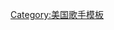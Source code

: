 {{Navbox musical artist
| name       = Kanye West
| title      = [[肯伊·威斯特]]
| state = {{{state|autocollapse}}}
| bodyclass  = hlist
| background = solo_singer

| above = 
* {{link-en|肯伊·威斯特專輯列表|Kanye West discography|專輯列表}}
* {{link-en|肯伊·威斯特製作列表|Kanye West production discography|製作列表}}
* [[肯伊·威斯特獲獎與提名列表|獲獎與提名]]

|group1 = 錄音室專輯
|list1 = 
* 《[[遠離校園]]》
* 《[[遲來的註冊]]》
* 《[[畢業特典]]》
* 《[[心碎節拍]]》
* 《[[我的奇特幻想]]》
* 《[[目视王座]]》
* 《[[伊穌基督]]》
* 《{{le|The Life of Pablo}}》
* 《{{le|自我 (肯伊·威斯特專輯)|Ye (album)|自我}}》
* 《{{le|王者伊穌|Jesus Is King}}》
* 《[[東妲]]》
* 《{{le|東妲2|Donda 2}}》

| group2 = 現場專輯
| list2  = 
* 《{{link-en|Late Orchestration|Late Orchestration}}》
* 《{{link-en|VH1 Storytellers|VH1 Storytellers (Kanye West album)|VH1 Storytellers}}》

| group3 = 合輯
| list3  =
* 《{{link-en|Cruel Summer|Cruel Summer (GOOD Music album)|Kanye West Presents GOOD Music: Cruel Summer}}》

| group4 = 混合專輯
| list4  = 
* 《{{link-en|Can't Tell Me Nothing|Can't Tell Me Nothing (mixtape)|Can't Tell Me Nothing}}》

| group5 = DVD
| list5  = 
* {{link-en|The College Dropout Video Anthology|The College Dropout Video Anthology}}
* {{link-en|Late Orchestration|Late Orchestration}}

| group6 = 電影
| list6  = 
* {{link-en|我们曾经是童话|We Were Once a Fairytale}}
* {{link-en|Runaway (2010年電影)|Runaway (2010 film)|Runaway}}
* {{link-en|Cruel Summer (電影)|Cruel Summer (film)|Cruel Summer}}

| group7 = 巡迴演唱會
| list7  = 
* {{link-en|Vertigo Tour|Vertigo Tour}}
* {{link-en|Glow in the Dark Tour|Glow in the Dark Tour}}
* {{link-en|Fame Kills: Starring Kanye West and Lady Gaga|Fame Kills: Starring Kanye West and Lady Gaga}}
* {{link-en|Watch the Throne Tour|Watch the Throne Tour}}

| group8 = 書籍
| list8  = 
* {{link-en|Glow in the Dark|Glow in the Dark (book)|Glow in the Dark}}

| group9 = 相關條目
| list9  = 
* {{link-en|Roc-A-Fella Records|Roc-A-Fella Records}}
* [[GOOD Music]]
* {{link-en|GOOD Fridays|GOOD Fridays}}
* {{link-en|Child Rebel Soldier|Child Rebel Soldier}}
* [[Nike Air Yeezy]]
* {{link-en|Shutter Shades|Shutter Shades}}
}}<noinclude>
{{collapsible option}}
[[Category:美国歌手模板]]
</noinclude>